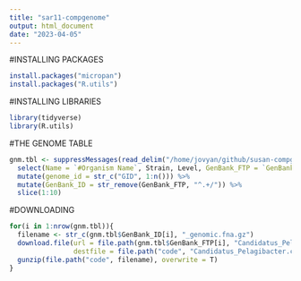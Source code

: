 ```yaml
---
title: "sar11-compgenome"
output: html_document
date: "2023-04-05"
---
```

#INSTALLING PACKAGES
```r
install.packages("micropan")
install.packages("R.utils")
```

#INSTALLING LIBRARIES
```r
library(tidyverse)
library(R.utils)
```

#THE GENOME TABLE
```r
gnm.tbl <- suppressMessages(read_delim("/home/jovyan/github/susan-compgenome/code/Candidatus_Pelagibacter.csv", delim = ",")) %>% 
  select(Name = `#Organism Name`, Strain, Level, GenBank_FTP = `GenBank FTP`) %>% 
  mutate(genome_id = str_c("GID", 1:n())) %>% 
  mutate(GenBank_ID = str_remove(GenBank_FTP, "^.+/")) %>% 
  slice(1:10)
```

#DOWNLOADING
```r
for(i in 1:nrow(gnm.tbl)){
  filename <- str_c(gnm.tbl$GenBank_ID[i], "_genomic.fna.gz")
  download.file(url = file.path(gnm.tbl$GenBank_FTP[i], "Candidatus_Pelagibacter.csv"),
                destfile = file.path("code", "Candidatus_Pelagibacter.csv"))
  gunzip(file.path("code", filename), overwrite = T)
}
```

